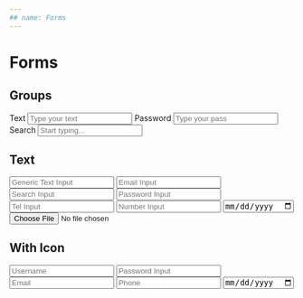 ```yaml
---
## name: Forms
---
```




# Forms

## Groups

<Playground>
  <Form>
    <FormGroup width="25%">
      <Label>Text</Label>
      <Input type="text" placeholder="Type your text" />
    </FormGroup>
    <FormGroup width="25%">
      <Label>Password</Label>
      <Input type="password" placeholder="Type your pass" />
    </FormGroup>
    <FormGroup width="25%">
      <Label>Search</Label>
      <Input type="search" placeholder="Start typing..." />
    </FormGroup>
  </Form>
</Playground>

## Text

<Playground>
  <Form>
    <Input width="50%" type="text" placeholder="Generic Text Input" />
    <Input type="email" placeholder="Email Input" />
    <Input type="search" placeholder="Search Input" />
    <Input type="password" placeholder="Password Input" />
    <Input type="tel" placeholder="Tel Input" />
    <Input type="number" placeholder="Number Input" />
    <Input type="date" placeholder="Date Input" />
    <Input type="file" placeholder="File Input" />
  </Form>
</Playground>

## With Icon

<Playground>
  <Form>
    <Input icon={{ name: 'user' }} type="text" placeholder="Username" />
    <Input
      icon={{ name: 'key' }}
      type="password"
      placeholder="Password Input"
    />
    <Input icon={{ name: 'envelope' }} type="email" placeholder="Email" />
    <Input icon={{ name: 'phone-alt' }} type="tel" placeholder="Phone" />
    <Input icon={{ name: 'birthday-cake' }} type="date" placeholder="Birth" />
  </Form>
</Playground>
